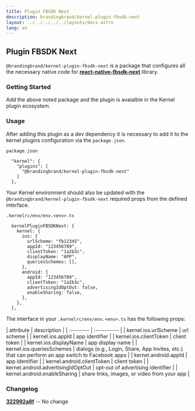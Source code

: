 ```yaml
---
title: Plugin FBSDK Next
description: brandingbrand/kernel-plugin-fbsdk-next
layout: ../../../../../layouts/docs.astro
lang: en
---
```



## Plugin FBSDK Next

`@brandingbrand/kernel-plugin-fbsdk-next` is a package that configures all the necessary native code for [**react-native-fbsdk-next**](https://github.com/thebergamo/react-native-fbsdk-next) library.

### Getting Started

<div class="flex w-full my-6">
  <CodeCopy args="yarn add -D @brandingbrand/kernel-plugin-fbsdk-next && yarn add react-native-fbsdk-next" />
</div>

Add the above noted package and the plugin is avaialble in the Kernel plugin ecosystem.

### Usage

After adding this plugin as a dev dependency it is necessary to add it to the kernel plugins configuration via the `package.json`.

`package.json`

```
  "kernel": {
    "plugins": [
      "@brandingbrand/kernel-plugin-fbsdk-next"
    ]
  },
```

Your Kernel environment should also be updated with the `@brandingbrand/kernel-plugin-fbsdk-next` required props from the defined interface.

`.kernelrc/env/env.<env>.ts`

```
  kernelPluginFBSDKNext: {
    kernel: {
      ios: {
        urlScheme: "fb12345",
        appId: "123456789",
        clientToken: "1a2b3c",
        displayName: "APP",
        queriesSchemes: [],
      },
      android: {
        appId: "123456789",
        clientToken: "1a2b3c",
        advertisingIdOptOut: false,
        enableSharing: false,
      },
    },
  },
```

The interface in your `.kernelrc/env/env.<env>.ts` has the following props:

<div class="my-4 overflow-scroll">
| attribute                          | description                                                                                     |
| :--------                          | :----------                                                                                     |
| kernel.ios.urlScheme               | url scheme                                                                                      |
| kernel.ios.appId                   | app identifier                                                                                  |
| kernel.ios.clientToken             | client token                                                                                    |
| kernel.ios.displayName             | app display name                                                                                |
| kernel.ios.queriesSchemes          | dialogs (e.g., Login, Share, App Invites, etc.) that can perform an app switch to Facebook apps |
| kernel.android.appId               | app identifier                                                                                  |
| kernel.android.clientToken         | client token                                                                                    |
| kernel.android.advertisingIdOptOut | opt-out of advertising identifier                                                               |
| kernel.android.enableSharing       | share links, images, or video from your app                                                     |
</div>

### Changelog

[**322992a8f**](https://github.com/brandingbrand/flagship/pull/2517/commits/322992a8f6abbb507c547bd7c59b4eac3798f494) -- No change
